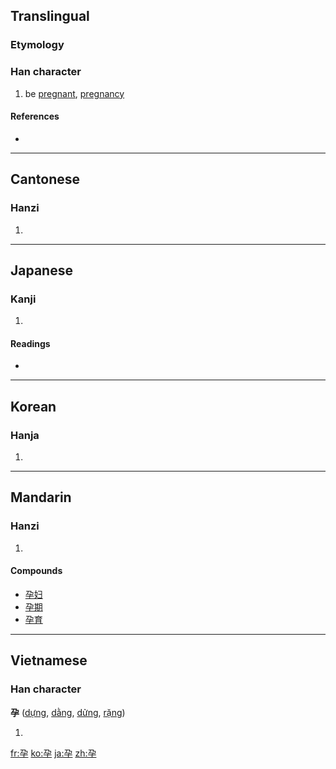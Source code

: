 ==Translingual==

===Etymology===
{{Han compound|几|子|t2=child|ls=ic}}

===Han character===
{{Han char|rn=39|rad=子|as=02|sn=5|four=1740<sub>7</sub>|canj=弓尸弓木 (NSND)}}

# be [[pregnant]], [[pregnancy]]

====References====
* {{Han ref|kx=0277.140|dkj=06938|dj=0545.040|hdz=21009.050|uh=5B55|ud=23381|bh=A5A5|bd=42405}}

----

==Cantonese==

===Hanzi===
{{yue-hanzi|jyut=|y=yan6}}

# {{defn|Cantonese}}

----

==Japanese==

===Kanji===
{{ja-kanji|grade=|rs=子02}}

# {{defn|Japanese}}

====Readings====
* {{ja-readings|on=[[よう]] (yō)|kun=[[はらむ]] (haramu)}}

----

==Korean==

===Hanja===
{{ko-hanja|hangeul=잉|rv=ing|mr=ing}}

# {{defn|Korean}}

----

==Mandarin==

===Hanzi===
{{cmn-hanzi|pin=[[yùn]] ([[yun4]])|wg=yün<sup>4</sup>}}

# {{defn|Mandarin}}

====Compounds====
* [[孕妇]]
* [[孕期]]
* [[孕育]]

----

==Vietnamese==

===Han character===
'''孕''' ([[dựng]], [[dằng]], [[dửng]], [[rặng]])

# {{defn|Vietnamese}}

[[fr:孕]]
[[ko:孕]]
[[ja:孕]]
[[zh:孕]]